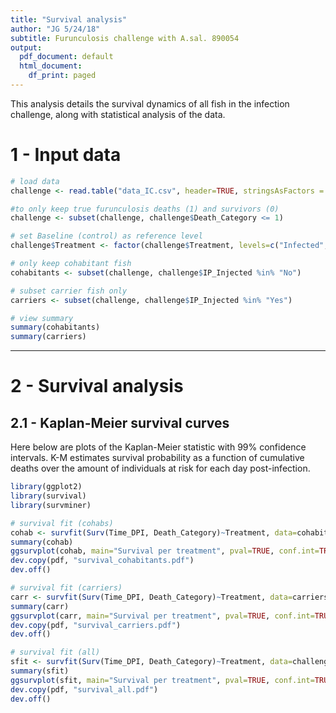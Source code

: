 ---
title: "Survival analysis"
author: "JG 5/24/18"
subtitle: Furunculosis challenge with A.sal. 890054
output:
  pdf_document: default
  html_document:
    df_print: paged
---

This analysis details the survival dynamics of all fish in the infection challenge, along with statistical analysis of the data.

# 1 - Input data

```{r}
# load data
challenge <- read.table("data_IC.csv", header=TRUE, stringsAsFactors = T)

#to only keep true furunculosis deaths (1) and survivors (0)
challenge <- subset(challenge, challenge$Death_Category <= 1) 

# set Baseline (control) as reference level
challenge$Treatment <- factor(challenge$Treatment, levels=c("Infected", "Baseline"))

# only keep cohabitant fish
cohabitants <- subset(challenge, challenge$IP_Injected %in% "No")

# subset carrier fish only
carriers <- subset(challenge, challenge$IP_Injected %in% "Yes")

# view summary
summary(cohabitants)
summary(carriers)
```




************************

# 2 - Survival analysis

## 2.1 - Kaplan-Meier survival curves

Here below are plots of the Kaplan-Meier statistic with 99% confidence intervals. K-M estimates survival probability as a function of cumulative deaths over the amount of individuals at risk for each day post-infection.

```{r}
library(ggplot2)
library(survival)
library(survminer)

# survival fit (cohabs)
cohab <- survfit(Surv(Time_DPI, Death_Category)~Treatment, data=cohabitants, conf.int = 0.99)
summary(cohab)
ggsurvplot(cohab, main="Survival per treatment", pval=TRUE, conf.int=TRUE, risk.table=TRUE)
dev.copy(pdf, "survival_cohabitants.pdf")
dev.off()

# survival fit (carriers)
carr <- survfit(Surv(Time_DPI, Death_Category)~Treatment, data=carriers, conf.int = 0.99)
summary(carr)
ggsurvplot(carr, main="Survival per treatment", pval=TRUE, conf.int=TRUE, risk.table=TRUE)
dev.copy(pdf, "survival_carriers.pdf")
dev.off()

# survival fit (all)
sfit <- survfit(Surv(Time_DPI, Death_Category)~Treatment, data=challenge, conf.int = 0.99)
summary(sfit)
ggsurvplot(sfit, main="Survival per treatment", pval=TRUE, conf.int=TRUE, risk.table=TRUE)
dev.copy(pdf, "survival_all.pdf")
dev.off()

```

